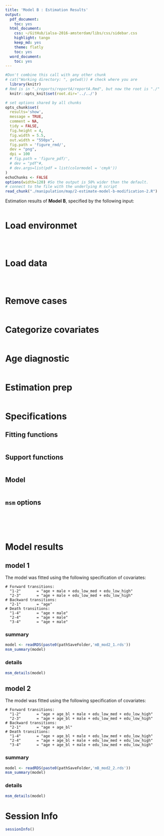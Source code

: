 ```yaml
---
title: 'Model B : Estimation Results'
output:
  pdf_document:
    toc: yes
  html_document:
    css: ~/GitHub/ialsa-2016-amsterdam/libs/css/sidebar.css
    highlight: tango
    keep_md: yes
    theme: flatly
    toc: yes
  word_document:
    toc: yes
---
```


<!-- These two chunks should be added in the beginning of every .Rmd that you want to source an .R script -->
<!--  The 1st mandatory chunck  -->
<!--  Set the working directory to the repository's base directory -->
```r
#Don't combine this call with any other chunk 
# cat("Working directory: ", getwd()) # check where you are
  library(knitr)
# Rmd is in "./reports/reportA/reportA.Rmd", but now the root is "./"
  knitr::opts_knit$set(root.dir='../../') 
```

<!--  The 2nd mandatory chunck  -->
<!-- Set the report-wide options, and point to the external code file. -->
```r
# set options shared by all chunks
opts_chunk$set(
  results='show', 
  message = TRUE,
  comment = NA, 
  tidy = FALSE,
  fig.height = 4, 
  fig.width = 5.5, 
  out.width = "550px",
  fig.path = 'figure_rmd/',     
  dev = "png",
  dpi = 100
  # fig.path = 'figure_pdf/',     
  # dev = "pdf"#,
  # dev.args=list(pdf = list(colormodel = 'cmyk'))
)
echoChunks <- FALSE
options(width=120) #So the output is 50% wider than the default.
# connect to the file with the underlying R script  
read_chunk("./manipulation/map/2-estimate-model-b-modification-2.R") 
```

Estimation results of **Model B**, specified by the following input:
```r
```



# Load environmet
<!-- Load the sources.  Suppress the output when loading sources. --> 
```r
```

<!-- Load 'sourced' R files.  Suppress the output when loading packages. --> 
```r
```

<!-- Load any Global functions and variables declared in the R file.  Suppress the output. --> 
```r
```

# Load data
<!-- Load the datasets.   -->
```r
```

<!-- Inspect the datasets.   -->
```r
```


```r
```

# Remove cases
```r
```

# Categorize covariates
```r
```

# Age diagnostic
```r
```

# Estimation prep
```r
```

# Specifications

## Fitting functions
```r
```

## Support functions
```r
```

## Model
```r
```

## `msm` options
```r
```

```r
```

```r
```

<!-- ## `elect` options -->
```r
```

```r
```


# Model results

## model 1

The model was fitted using the following specification of covariates:
```
# Forward transitions:
  "1-2"       = "age + male + edu_low_med + edu_low_high"
  "2-3"       = "age + male + edu_low_med + edu_low_high"
# Backward transitions:
  "2-1"       = "age"
# Death transitions: 
  "1-4"       = "age + male"
  "2-4"       = "age + male"
  "3-4"       = "age + male"
```

### summary
```r
model <- readRDS(paste0(pathSaveFolder,'mB_mod2_1.rds'))
msm_summary(model)
```

### details
```r
msm_details(model)
```


## model 2

The model was fitted using the following specification of covariates:
```
# Forward transitions:
  "1-2"       = "age + age_bl + male + edu_low_med + edu_low_high"
  "2-3"       = "age + age_bl + male + edu_low_med + edu_low_high"
# Backward transitions:
  "2-1"       = "age + age_bl"
# Death transitions: 
  "1-4"       = "age + age_bl + male + edu_low_med + edu_low_high"
  "2-4"       = "age + age_bl + male + edu_low_med + edu_low_high"
  "3-4"       = "age + age_bl + male + edu_low_med + edu_low_high"
```

### summary
```r
model <- readRDS(paste0(pathSaveFolder,'mB_mod2_2.rds'))
msm_summary(model)
```

### details
```r
msm_details(model)
```



# Session Info
```r
sessionInfo()

```



```r
```

